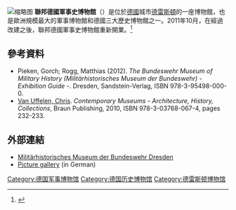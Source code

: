 [[File:Militärhistorisches_Museum_Dresden_(außen).jpg|缩略图]]
'''聯邦德國軍事史博物館'''（{{lang-de|Militärhistorisches Museum der Bundeswehr}}）是位於[[德國|德國]]城市[[德雷斯頓|德雷斯頓]]的一座博物館，也是歐洲規模最大的軍事博物館和德國三大歷史博物館之一。2011年10月，在經過改建之後，聯邦德國軍事史博物館重新開業。<ref>{{Cite news|url=http://www.civilmedia.tw/archives/60761|title=老掉牙的納粹報導 如何走進世界大戰、暴力和大屠殺的深度旅遊？|last=|first=|date=2017-02-21|work=|newspaper=公民行動影音紀錄資料庫|accessdate=2017-03-14|language=zh-TW|archive-date=2021-02-16|archive-url=https://web.archive.org/web/20210216124959/https://www.civilmedia.tw/archives/60761|dead-url=no}}</ref>
==參考資料==
{{Reflist|colwidth=|}}
* Pieken, Gorch; Rogg, Matthias (2012).  ''The Bundeswehr Museum of Military History (Militärhistorisches Museum der Bundeswehr) - Exhibition Guide - ''. Dresden, Sandstein-Verlag, ISBN 978-3-95498-000-0.
* [[Chris_van_Uffelen|Van Uffelen, Chris]]. ''Contemporary Museums - Architecture, History, Collections'', Braun Publishing, 2010, ISBN 978-3-03768-067-4, pages 232-233.
==外部連結==
{{Commons category|Militärhistorisches Museum der Bundeswehr}}
* [http://www.militaerhistorisches-museum.bundeswehr.de/ Militärhistorisches Museum der Bundeswehr Dresden]
* [http://www.mgfa.de/html/bildarchiv_2005.php?sam_id=72 Picture gallery] {{Wayback|url=http://www.mgfa.de/html/bildarchiv_2005.php?sam_id=72 |date=20190608232711 }} (in German)

[[Category:德国军事博物馆|Category:德国军事博物馆]]
[[Category:德国历史博物馆|Category:德国历史博物馆]]
[[Category:德雷斯顿博物馆|Category:德雷斯顿博物馆]]